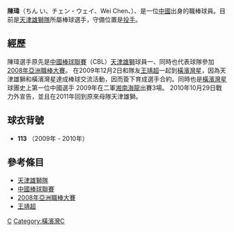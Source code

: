 {{Infobox NPB player|
bgcolor1=#006E39|
bgcolor2=#000|
textcolor1=#fff|
textcolor2=#fff|
name=陳 瑋|
image=|
width=300|
birthdate= {{birth date and age|1983|6|11}}|
position=投手|
team=天津雄獅隊|
number=113|
bats=右|
throws=右|
debutyear=|
debutteam=|
statyear= 2010年|
stat1label=勝—敗—救援|
stat1value=|
stat3label=[[防禦率|防禦率]]|
stat3value=|
stat4label=[[三振|奪三振]]|
stat4value=|
teams=<nowiki></nowiki>
* 塘沽体育学校
* [[天津雄獅隊|天津雄獅隊]]（2000 - 2008）
* [[橫濱灣星|橫濱灣星]] (2009 - 2010)
* 天津雄獅隊 (2011 - )
}}

'''陳瑋'''（ちん い、チェン・ウェイ、Wei Chen、{{bd|1983年|6月11日}}）、是一位[[中國|中國]]出身的職棒球員。目前是[[天津雄獅隊|天津雄獅隊]]所屬棒球選手，守備位置是[[投手|投手]]。

== 經歷 ==

陳瑋選手原先是[[中國棒球聯賽|中國棒球聯賽]]（CBL）[[天津雄獅|天津雄獅]]球員一、同時也代表球隊參加[[2008年亞洲職棒大賽|2008年亞洲職棒大賽]]。
在2009年12月2日和隊友[[王靖超|王靖超]]一起到[[橫濱灣星|橫濱灣星]]，因為天津雄獅和橫濱灣星達成棒球交流活動，因而簽下育成選手合約。同時也是[[橫濱灣星|橫濱灣星]]球團史上第一位中國選手
2009年在二軍[[橫濱灣星|湘南海龍]]出賽3場。
2010年10月29日戰力外宣告，並且在2011年回到原來母隊天津雄獅。

== 球衣背號 ==
*'''113''' （2009年 - 2010年）

== 參考條目 ==
*[[天津雄獅隊|天津雄獅隊]]
*[[中國棒球聯賽|中國棒球聯賽]]
*[[2008年亞洲職棒大賽|2008年亞洲職棒大賽]]
*[[王靖超|王靖超]]

{{橫濱灣星球團名單2010}}
{{棒球選手小作品|C}}

[[Category:中國棒球選手|C]]
[[Category:橫濱灣C|Category:橫濱灣C]]